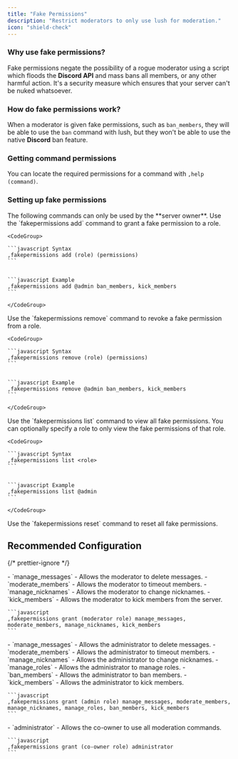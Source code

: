 ```yaml
---
title: "Fake Permissions"
description: "Restrict moderators to only use lush for moderation."
icon: "shield-check"
---
```


### Why use fake permissions?

Fake permissions negate the possibility of a rogue moderator using a script which floods the **Discord API** and mass bans all members, or any other harmful action.
It's a security measure which ensures that your server can't be nuked whatsoever.

### How do fake permissions work?

When a moderator is given fake permissions, such as `ban_members`, they will be able to use the `ban` command with lush, but they won't be able to use the native **Discord** ban feature.

### Getting command permissions

You can locate the required permissions for a command with `,help (command)`.

### Setting up fake permissions

<Warning>
  The following commands can only be used by the **server owner**.
</Warning>

<AccordionGroup>
  <Accordion title="Granting fake permissions to a role">
    Use the `fakepermissions add` command to grant a fake permission to a role.

    <CodeGroup>

    ```javascript Syntax
    ,fakepermissions add (role) (permissions)
    ```

    
    ```javascript Example
    ,fakepermissions add @admin ban_members, kick_members
    ```

    </CodeGroup>
  </Accordion>
  <Accordion title="Revoking fake permissions from a role">
    Use the `fakepermissions remove` command to revoke a fake permission from a role.

    <CodeGroup>

    ```javascript Syntax
    ,fakepermissions remove (role) (permissions)
    ```

    
    ```javascript Example
    ,fakepermissions remove @admin ban_members, kick_members
    ```

    </CodeGroup>
  </Accordion>
  <Accordion title="Viewing fake permissions">
    Use the `fakepermissions list` command to view all fake permissions.
    <Info>
      You can optionally specify a role to only view the fake permissions of that role.
    </Info>

    <CodeGroup>

    ```javascript Syntax
    ,fakepermissions list <role>
    ```

    
    ```javascript Example
    ,fakepermissions list @admin
    ```

    </CodeGroup>
  </Accordion>
  <Accordion title="Revoking all fake permissions">
    Use the `fakepermissions reset` command to reset all fake permissions.
  </Accordion>
</AccordionGroup>

## Recommended Configuration

{/* prettier-ignore */}

<Tabs>
  <Tab title="Moderator">
    - `manage_messages` - Allows the moderator to delete messages.
    - `moderate_members` - Allows the moderator to timeout members.
    - `manage_nicknames` - Allows the moderator to change nicknames.
    - `kick_members` - Allows the moderator to kick members from the server.

    ```javascript
    ,fakepermissions grant (moderator role) manage_messages, moderate_members, manage_nicknames, kick_members
    ```
  </Tab>
  <Tab title="Administrator">
    - `manage_messages` - Allows the administrator to delete messages.
    - `moderate_members` - Allows the administrator to timeout members.
    - `manage_nicknames` - Allows the administrator to change nicknames.
    - `manage_roles` - Allows the administrator to manage roles.
    - `ban_members` - Allows the administrator to ban members.
    - `kick_members` - Allows the administrator to kick members.

    ```javascript
    ,fakepermissions grant (admin role) manage_messages, moderate_members, manage_nicknames, manage_roles, ban_members, kick_members
    ```
  </Tab>
  <Tab title="Co-Owner">
    - `administrator` - Allows the co-owner to use all moderation commands.

    ```javascript
    ,fakepermissions grant (co-owner role) administrator
    ```
  </Tab>
</Tabs>